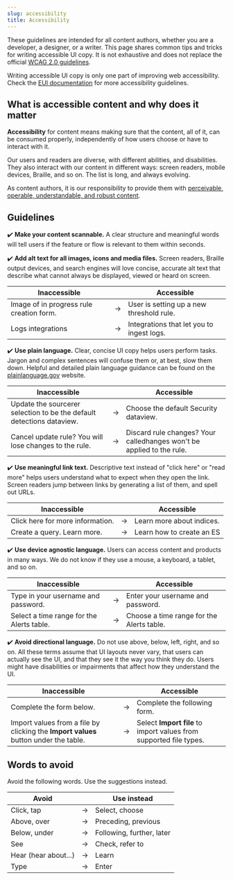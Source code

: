 ```yaml
---
slug: accessibility
title: Accessibility
---
```


These guidelines are intended for all content authors, whether you are a developer, a designer, or a writer. This page shares common tips and tricks for writing accessible UI copy. It is not exhaustive and does not replace the official
[WCAG 2.0 guidelines](https://www.w3.org/TR/2008/REC-WCAG20-20081211/#guidelines). 

Writing accessible UI copy is only one part of improving web accessibility. Check the
[EUI documentation](https://eui.elastic.co/#/guidelines/accessibility) for more accessibility guidelines.

## What is accessible content and why does it matter

**Accessibility** for content means making sure that the content, all of it, can be consumed properly, independently of how users choose or have to interact with it.

Our users and readers are diverse, with different abilities, and disabilities. 
They also interact with our content in different ways: screen readers, mobile devices, Braille, and so on. The list is long, and always evolving. 

As content authors, it is our responsibility to provide them with [perceivable, operable, understandable, and robust content](https://www.w3.org/TR/UNDERSTANDING-WCAG20/intro.html#introduction-fourprincs-head).

## Guidelines

✔️ **Make your content scannable.** A clear structure and meaningful words will tell users if the feature or flow is relevant to them within seconds. 

✔️ **Add alt text for all images, icons and media files.** Screen readers, Braille output devices, and search engines will love concise, accurate alt text that describe what cannot always be displayed, viewed or heard on screen. 

<DocAccordion buttonContent="Example">

| Inaccessible                 |  | Accessible               |
| --------------------- | --- | ------------------------- |
| Image of in progress rule creation form. | → | User is setting up a new threshold rule. |
| Logs integrations | → | Integrations that let you to ingest logs. |

</DocAccordion>

✔️ **Use plain language.** Clear, concise UI copy helps users perform tasks. Jargon and complex sentences will confuse them or, at best, slow them down. Helpful and detailed plain language guidance can be found on the [plainlanguage.gov](https://www.plainlanguage.gov/guidelines/) website.

<DocAccordion buttonContent="Example">

| Inaccessible                 |  | Accessible               |
| --------------------- | --- | ------------------------- |
| Update the sourcerer selection to be the default detections dataview. | → | Choose the default Security dataview. |
| Cancel update rule? You will lose changes to the rule. | → | Discard rule changes? Your calledhanges won't be applied to the rule. |

</DocAccordion>

✔️ **Use meaningful link text.** Descriptive text instead of "click here" or "read more" helps users understand what to expect when they open the link. Screen
readers jump between links by generating a list of them, and spell out URLs.

<DocAccordion buttonContent="Example">

| Inaccessible                 |  | Accessible               |
| --------------------- | --- | ------------------------- |
| Click here for more information. | → | Learn more about indices. |
| Create a query. Learn more. | → | Learn how to create an ES|QL query. |

</DocAccordion>

✔️ **Use device agnostic language.** Users can access content and products in many ways. We do not know if they use a mouse, a keyboard, a tablet, and so on. 

<DocAccordion buttonContent="Example">

| Inaccessible                 |  | Accessible               |
| --------------------- | --- | ------------------------- |
| Type in your username and password. | → | Enter your username and password. |
| Select a time range for the Alerts table. | → | Choose a time range for the Alerts table. |

</DocAccordion>

✔️ **Avoid directional language.** Do not use above, below, left, right, and so on. All these terms assume that UI layouts never vary, that users can actually see the UI, and that they see it the way you think they do. Users might have disabilities or impairments that affect how they understand the UI.

<DocAccordion buttonContent="Example">

| Inaccessible                 |  | Accessible               |
| --------------------- | --- | ------------------------- |
| Complete the form below. | → | Complete the following form. |
| Import values from a file by clicking the **Import values** button under the table. | → | Select **Import file** to import values from supported file types. |

</DocAccordion>

## Words to avoid

Avoid the following words. Use the suggestions instead.

| Avoid                 |  | Use instead               |
| --------------------- | --- | ------------------------- |
| Click, tap            | → | Select, choose            |
| Above, over           | → | Preceding, previous       |
| Below, under          | → | Following, further, later |
| See                   | → | Check, refer to           |
| Hear (hear about...)  | → | Learn                     |
| Type                  | → | Enter                     |